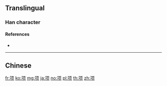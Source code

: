 {{character info/new}}
{{also|項}}
==Translingual==

===Han character===
{{Han char|rn=181|rad=页|as=03|sn=9|four=|canj=MMBO|ids=⿰工页}}

====References====
* {{Han ref|kx=1410.451|hdz=74357.010|uh=9879|ud=39033}}

----

==Chinese==
{{zh-see|項}}

[[fr:项]]
[[ko:项]]
[[mg:项]]
[[ja:项]]
[[no:项]]
[[pl:项]]
[[th:项]]
[[zh:项]]